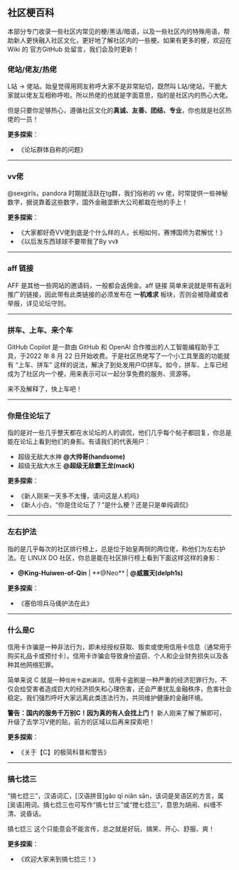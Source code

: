 

## 社区梗百科

本部分专门收录一些社区内常见的梗/黑话/暗语，以及一些社区内的特殊用语，帮助新人更快融入社区文化，更好地了解社区内的一些梗。如果有更多的梗，欢迎在 Wiki 的 官方GitHub 处留言，我们会及时更新！

### 佬站/佬友/热佬

<Callout type="info" emoji="">

L站 -> 佬站。始皇觉得用网友称呼大家不是非常贴切，既然叫 L站/佬站，干脆大家就以佬友互相称呼啦。所以热佬的也就是字面意思，指的是社区内的热心大佬。

但是只要你足够热心，遵循社区文化的**真诚、友善、团结、专业**，你也就是社区热佬的一员！

</Callout>

**更多探索**：
 - <Link href="https://linux.do/t/topic/5973" target="_blank" style={{ textDecoration: 'none', color: '#3A9FE8' }}>《论坛群体自称的问题》</Link>

---

### vv佬

<Callout type="info" emoji="">

<Link href="https://linux.do/u/vux1jpmal5t41lg/summary" target="_blank" style={{ textDecoration: 'none', color: '#3A9FE8' }}>@sexgirls</Link>，pandora 时期就活跃在tg群，我们俗称的 vv 佬，时常提供一些神秘数字，据说靠着这些数字，国外金融垄断大公司都栽在他的手上！

</Callout>

**更多探索**：
 - <Link href="https://linux.do/t/topic/102770" target="_blank" style={{ textDecoration: 'none', color: '#3A9FE8' }}>《大家都好奇VV佬到底是个什么样的人，长相如何，赛博国师为君解忧！》</Link>
 - <Link href="https://linux.do/t/topic/154010" target="_blank" style={{ textDecoration: 'none', color: '#3A9FE8' }}>《以后发东西球球不要带我了By vv》</Link>

---

### aff 链接

<Callout type="info" emoji="">

AFF 是其他一些网站的邀请码，一般都会返佣金。aff 链接 简单来说就是带有返利推广的链接，因此带有此类链接的必须发布在 **一机难求** 板块，否则会被隐藏或者举报，详见论坛守则。

</Callout>

---

### 拼车、上车、来个车

<Callout type="info" emoji="">

GitHub Copilot 是一款由 GitHub 和 OpenAI 合作推出的人工智能编程助手工具，于2022 年 8 月 22 日开始收费。于是社区热佬写了一个小工具里面的功能就有 “上车、拼车” 这样的说法，解决了到处发用户ID拼车。如今，拼车、上车已经成为了社区内一个梗，用来表示可以一起分享免费的服务、资源等。

来不及解释了，快上车吧！

</Callout>

---

### 你是住论坛了

<Callout type="info" emoji="">

指的是对一些几乎整天都在水论坛的人的调侃，他们几乎每个帖子都回复，你总是能在论坛上看到他们的身影。有请我们的代表用户：

 - 超级无敌大水神 <Link href="https://linux.do/u/handsome/summary" target="_blank"><b>@大帅哥(handsome)</b></Link>
 - 超级无敌大水王 <Link href="https://linux.do/u/mack" target="_blank"><b>@超级无敌霸王龙(mack)</b></Link>

</Callout>

**更多探索**：
 - <Link href="https://linux.do/t/topic/149576" target="_blank" style={{ textDecoration: 'none', color: '#3A9FE8' }}>《新人刚来一天多不太懂，请问这是人机吗》</Link>
 - <Link href="https://linux.do/t/topic/135918" target="_blank" style={{ textDecoration: 'none', color: '#3A9FE8' }}>《新人小白，“你是住论坛了？”是什么梗？还是只是单纯调侃》</Link>

---

### 左右护法

<Callout type="info" emoji="">

指的是几乎每次的社区排行榜上，总是位于始皇两侧的两位佬，称他们为左右护法。在 LINUX DO 社区，你总是能在社区排行榜上看到下面这样这样的身影：

- <Link href="https://linux.do/u/king-huiwen-of-qin/summary" target="_blank"><b>@King-Huiwen-of-Qin</b></Link> | **@Neo** | <Link href="https://linux.do/u/delph1s/summary" target="_blank"><b>@威震天(delph1s)</b></Link>

</Callout>

**更多探索**：
 - <Link href="https://linux.do/t/topic/104080" target="_blank" style={{ textDecoration: 'none', color: '#3A9FE8' }}>《塞伯坦兵马俑护法在此》</Link>

---

### 什么是C

<Callout type="info" emoji="">

信用卡诈骗是一种非法行为，即未经授权获取、贩卖或使用信用卡信息（通常用于购买礼品卡或预付卡）。信用卡诈骗会导致身份盗窃、个人和企业财务损失以及各种其他网络犯罪。

简单来说 C 就是一种`信用卡盗刷漏洞`，信用卡盗刷是一种严重的经济犯罪行为，不仅会给受害者造成巨大的经济损失和心理伤害，还会严重扰乱金融秩序，危害社会稳定。我们强烈呼吁大家远离此类违法行为，共同维护健康的金融环境。

**警告：国内的服务千万别C！因为真的有人会找上门！** 新人刚来了解了解即可，升级了去学习V佬的贴，前方的区域以后再来探索吧！

</Callout>

**更多探索**：
 - <Link href="https://linux.do/t/topic/128846" target="_blank" style={{ textDecoration: 'none', color: '#3A9FE8' }}>《关于【C】的极简科普和警告》</Link>

---

### 搞七捻三

<Callout type="info" emoji="">

“搞七捻三”，汉语词汇，[汉语拼音]gǎo qī niǎn sān，该词是吴语区的方言，属[吴语]用词。搞七捻三也可写作“搞七廿三”或“搅七捻三”，意思为胡闹、纠缠不清、说昏话。

搞七捻三 这个只能意会不能言传，总之就是好玩、搞笑、开心、舒服、爽！

</Callout>

**更多探索**：
 - <Link href="https://linux.do/t/topic/88" target="_blank" style={{ textDecoration: 'none', color: '#3A9FE8' }}>《欢迎大家来到搞七捻三！》</Link>